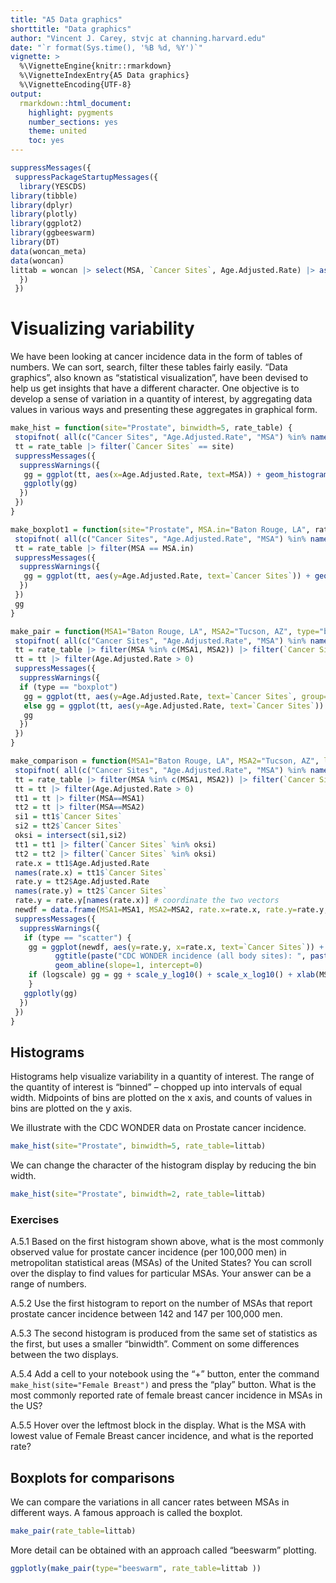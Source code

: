 ```yaml
---
title: "A5 Data graphics"
shorttitle: "Data graphics"
author: "Vincent J. Carey, stvjc at channing.harvard.edu"
date: "`r format(Sys.time(), '%B %d, %Y')`"
vignette: >
  %\VignetteEngine{knitr::rmarkdown}
  %\VignetteIndexEntry{A5 Data graphics}
  %\VignetteEncoding{UTF-8}
output:
  rmarkdown::html_document:
    highlight: pygments
    number_sections: yes
    theme: united
    toc: yes
---
```


```r
suppressMessages({
 suppressPackageStartupMessages({
  library(YESCDS)
library(tibble)
library(dplyr)
library(plotly)
library(ggplot2)
library(ggbeeswarm)
library(DT)
data(woncan_meta)
data(woncan)
littab = woncan |> select(MSA, `Cancer Sites`, Age.Adjusted.Rate) |> as.data.frame()
  })
 })
```

# Visualizing variability

We have been looking at cancer incidence data in the form of tables of numbers.
We can sort, search, filter these tables fairly easily.  "Data graphics", also
known as "statistical visualization", have been devised to help us get
insights that have a different character.  One objective is to develop a
sense of variation in a quantity of interest, by aggregating data values in
various ways and presenting these aggregates in graphical form.

```r
make_hist = function(site="Prostate", binwidth=5, rate_table) {
 stopifnot( all(c("Cancer Sites", "Age.Adjusted.Rate", "MSA") %in% names(rate_table)) )
 tt = rate_table |> filter(`Cancer Sites` == site)
 suppressMessages({
  suppressWarnings({
   gg = ggplot(tt, aes(x=Age.Adjusted.Rate, text=MSA)) + geom_histogram(binwidth=binwidth) + ggtitle(paste("CDC WONDER incidence for ", site, sep=""))
   ggplotly(gg)
  })
 })
}

make_boxplot1 = function(site="Prostate", MSA.in="Baton Rouge, LA", rate_table) {
 stopifnot( all(c("Cancer Sites", "Age.Adjusted.Rate", "MSA") %in% names(rate_table)) )
 tt = rate_table |> filter(MSA == MSA.in) 
 suppressMessages({
  suppressWarnings({
   gg = ggplot(tt, aes(y=Age.Adjusted.Rate, text=`Cancer Sites`)) + geom_boxplot() + ggtitle(paste("CDC WONDER incidence for ", site, sep="")) + scale_y_log10()
  })
 })
 gg
}

make_pair = function(MSA1="Baton Rouge, LA", MSA2="Tucson, AZ", type="boxplot", rate_table) {
 stopifnot( all(c("Cancer Sites", "Age.Adjusted.Rate", "MSA") %in% names(rate_table)) )
 tt = rate_table |> filter(MSA %in% c(MSA1, MSA2)) |> filter(`Cancer Sites` != "All Invasive Cancer Sites Combined")
 tt = tt |> filter(Age.Adjusted.Rate > 0)
 suppressMessages({
  suppressWarnings({
  if (type == "boxplot")
   gg = ggplot(tt, aes(y=Age.Adjusted.Rate, text=`Cancer Sites`, group=MSA)) + geom_boxplot(aes(x=MSA, group=MSA)) + ggtitle(paste("CDC WONDER incidence distribution for ", paste(MSA1, MSA2, sep=", "), sep="")) + scale_y_log10() 
   else gg = ggplot(tt, aes(y=Age.Adjusted.Rate, text=`Cancer Sites`)) + geom_quasirandom(aes(x=MSA)) + ggtitle(paste("CDC WONDER incidence distribution for ", paste(MSA1, MSA2, sep=", "), sep="")) + scale_y_log10() 
   gg
  })
 })
}

make_comparison = function(MSA1="Baton Rouge, LA", MSA2="Tucson, AZ", logscale=TRUE, type="scatter", rate_table) {
 stopifnot( all(c("Cancer Sites", "Age.Adjusted.Rate", "MSA") %in% names(rate_table)) )
 tt = rate_table |> filter(MSA %in% c(MSA1, MSA2)) |> filter(`Cancer Sites` != "All Invasive Cancer Sites Combined")
 tt = tt |> filter(Age.Adjusted.Rate > 0)
 tt1 = tt |> filter(MSA==MSA1)
 tt2 = tt |> filter(MSA==MSA2)
 si1 = tt1$`Cancer Sites`
 si2 = tt2$`Cancer Sites`
 oksi = intersect(si1,si2)
 tt1 = tt1 |> filter(`Cancer Sites` %in% oksi)
 tt2 = tt2 |> filter(`Cancer Sites` %in% oksi)
 rate.x = tt1$Age.Adjusted.Rate
 names(rate.x) = tt1$`Cancer Sites`
 rate.y = tt2$Age.Adjusted.Rate
 names(rate.y) = tt2$`Cancer Sites`
 rate.y = rate.y[names(rate.x)] # coordinate the two vectors
 newdf = data.frame(MSA1=MSA1, MSA2=MSA2, rate.x=rate.x, rate.y=rate.y, `Cancer Sites`=names(rate.x), check.names=FALSE)
 suppressMessages({
  suppressWarnings({
   if (type == "scatter") {
    gg = ggplot(newdf, aes(y=rate.y, x=rate.x, text=`Cancer Sites`)) + geom_point() + 
          ggtitle(paste("CDC WONDER incidence (all body sites): ", paste(MSA1, MSA2, sep=", "), sep="")) + 
          geom_abline(slope=1, intercept=0)
    if (logscale) gg = gg + scale_y_log10() + scale_x_log10() + xlab(MSA1) + ylab(MSA2)
    }
   ggplotly(gg) 
  })
 })
}
```


## Histograms
 
Histograms help visualize variability in a quantity of interest.  The range of the quantity
of interest is "binned" -- chopped up into intervals of equal width.  Midpoints of
bins are plotted on the x axis, and counts of values in bins are plotted on the y axis.

We illustrate with the CDC WONDER data on Prostate cancer incidence.

```r
make_hist(site="Prostate", binwidth=5, rate_table=littab)
```

We can change the character of the histogram display by reducing the bin width.


```r
make_hist(site="Prostate", binwidth=2, rate_table=littab)
```

### Exercises

A.5.1 Based on the first histogram shown above, what is the most commonly
observed value for prostate cancer incidence (per 100,000 men) in metropolitan
statistical areas (MSAs) of the United States?  You can scroll over the display
to find values for particular MSAs.  Your answer can be a range of numbers.

A.5.2 Use the first histogram to report on the number of MSAs that report
prostate cancer incidence between 142 and 147 per 100,000 men.

A.5.3 The second histogram is produced from the same set of statistics as the
first, but uses a smaller "binwidth".  Comment on some differences between
the two displays.

A.5.4 Add a cell to your notebook using the "+" button, enter the command
`make_hist(site="Female Breast")` and press the "play" button.  What
is the most commonly reported rate of female breast cancer incidence in
MSAs in the US?

A.5.5 Hover over the leftmost block in the display.  What is the MSA with
lowest value of Female Breast cancer incidence, and what is the reported rate?

## Boxplots for comparisons

We can compare the variations in all cancer rates between MSAs in
different ways.  A famous approach is called the boxplot.

```r
make_pair(rate_table=littab)
```

More detail can be obtained with an approach called "beeswarm" plotting.

```r
ggplotly(make_pair(type="beeswarm", rate_table=littab ))
```
